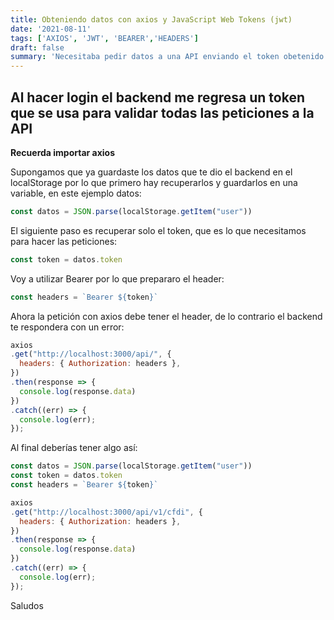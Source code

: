 ```yaml
---
title: Obteniendo datos con axios y JavaScript Web Tokens (jwt)
date: '2021-08-11'
tags: ['AXIOS', 'JWT', 'BEARER','HEADERS']
draft: false
summary: 'Necesitaba pedir datos a una API enviando el token obetenido despúes del login'
---
```


## Al hacer login el backend me regresa un token que se usa para validar todas las peticiones a la API

**Recuerda importar axios**


Supongamos que ya guardaste los datos que te dio el backend en el localStorage por lo que primero hay recuperarlos y guardarlos en una variable, en este ejemplo datos:

```javascript
const datos = JSON.parse(localStorage.getItem("user"))
```

El siguiente paso es recuperar solo el token, que es lo que necesitamos para hacer las peticiones:

```javascript
const token = datos.token
```
Voy a utilizar Bearer por lo que prepararo el header:

```javascript
const headers = `Bearer ${token}`
```
Ahora la petición con axios debe tener el header, de lo contrario el backend te respondera con un error:

```javascript
axios
.get("http://localhost:3000/api/", {
  headers: { Authorization: headers },
})
.then(response => {
  console.log(response.data)
})
.catch((err) => {
  console.log(err);
});
```

Al final deberías tener algo así:
```javascript
const datos = JSON.parse(localStorage.getItem("user"))
const token = datos.token
const headers = `Bearer ${token}`

axios
.get("http://localhost:3000/api/v1/cfdi", {
  headers: { Authorization: headers },
})
.then(response => {
  console.log(response.data)
})
.catch((err) => {
  console.log(err);
});

```

Saludos